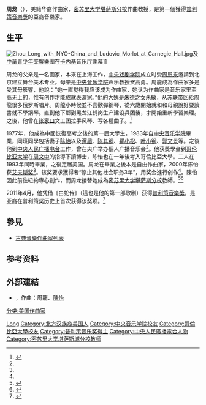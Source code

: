 {{Infobox classical
| 中文名   = 周龙
| 画像     = 
| 附注     =      
| 原文名   = 周龙
| 拉丁字母 =        
| 国别     = {{USA}}  
| 出生日期 = |birth_date ={{birth date and age|1953|7|8}}
| 出生地   = {{CHN}}[[北京|北京]]
| 逝世日期 =
| 逝世地   =
| 所属时期 = 20世纪，21世纪
| 所属乐派 =  
| 擅长作品类型 = 钢琴独奏曲，管弦乐，歌剧，声乐合唱
| 代表作   = 歌剧《白蛇传》
| 学生     = 
| 配偶     = [[陈怡_(作曲家)|陳怡]]
| 官方网站 = 
}}

'''周龙'''（{{bd|1953年|7月8日}}），美籍华裔作曲家，[[密苏里大学堪萨斯分校|密苏里大学堪萨斯分校]]作曲教授，是第一個獲得[[普利策音樂獎|普利策音樂獎]]的亞裔音樂家。

== 生平 ==
[[File:Zhou_Long_with_NYO-China_and_Ludovic_Morlot_at_Carnegie_Hall.jpg|thumb]]及[[中華青少年交響樂團|中華青少年交響樂團]]在[[卡内基音乐厅|卡内基音乐厅]]謝幕]]

周龙的父亲是一名画家，本來在上海工作，[[中央戏剧学院|中央戏剧学院]]成立时受[[周恩来|周恩来]]邀請到北京建立舞台美术专业。母亲是[[中央音乐学院|中央音乐学院]]声乐教授贺高勇。周龍成為作曲家多是受其母影響，他說：“她一直觉得我应该成为作曲家，她认为作曲家是音乐家里至高无上的，惟有创作才能成就表演家。”他的大姨是[[朱德|朱德]]之女朱敏，从苏联带回給周龍很多俄罗斯唱片。周龍小時候並不喜歡彈鋼琴，從六歲開始就和和母親說好要讀書就不學鋼琴。直到他下鄉到黑龙江鹤岗生产建设兵团後，才開始重新學習樂理。之後，他曾在[[张家口|张家口]]文工团拉手风琴、写各種曲子。<ref name=南方>{{cite web|url=https://www.sin80.com/pub/8e0c212b|title=专访作曲家周龙：国内大师可能连音都不准|accessdate=2019-10-30|date=2011-07-05|publisher=新芭網轉南方人物周刊|archive-date=2019-11-04|archive-url=https://web.archive.org/web/20191104152402/https://www.sin80.com/pub/8e0c212b|dead-url=no}}</ref>

1977年，他成為中國恢復高考之後的第一屆大學生，1983年自[[中央音乐学院|中央音乐学院]]畢業，同班同學包括妻子[[陈怡_(作曲家)|陈怡]]以及[[谭盾|谭盾]]、[[陈其钢|陈其钢]]、[[瞿小松|瞿小松]]、[[叶小钢|叶小钢]]、[[郭文景|郭文景]]等。之後他到[[中央人民广播电台|中央人民广播电台]]工作，曾在央广举办個人广播音乐会<ref name=南方/>。他获獎學金到[[哥伦比亚大学|哥伦比亚大学]]在[[周文中|周文中]]的指導下讀博士，陈怡也在一年後考入哥倫比亞大學。二人在1993年同時畢業，之後定居美国。周龙在畢業之後本是自由作曲家，2000年陈怡获[[艾夫斯奖|艾夫斯奖]]<ref name=南方/>。该奖要求獲得者“停止其他社会职务3年”，用奖金進行创作<ref name=南方/>。陳怡因此前往紐約專心創作，而周龙接替她成為[[密苏里大学堪萨斯分校|密苏里大学堪萨斯分校]]教師。<ref>{{cite web|url=http://www.takungpao.com/culture/237147/2019/0424/279715.html|title=周龙：妻子是首位乐评家|accessdate=2019-10-30|date=2019-04-24|publisher=大公網|archive-date=2019-11-04|archive-url=https://web.archive.org/web/20191104164418/http://www.takungpao.com/culture/237147/2019/0424/279715.html|dead-url=no}}</ref><ref name=UMKC>{{cite web|url=https://conservatory.umkc.edu/profiles/faculty-directory/zhou-long.html|title=Zhou Long|accessdate=2020-02-30|publisher=University of Missouri–Kansas City|archive-date=2021-05-31|archive-url=https://web.archive.org/web/20210531230121/https://conservatory.umkc.edu/profiles/faculty-directory/zhou-long.html|dead-url=no}}</ref>

2011年4月，他凭借《白蛇传》（這也是他的第一部歌剧）获得[[普利策音樂獎|普利策音樂獎]]，是亚裔在普利策奖历史上首次获得该奖项。<ref >{{cite web |url=https://www.sin80.com/work/opera-madam-white-snake |title=周龙 - 歌剧《白蛇传》 |accessdate=2019-10-30 |date= |publisher=新芭網 |archive-date=2019-11-04 |archive-url=https://web.archive.org/web/20191104152404/https://www.sin80.com/work/opera-madam-white-snake |dead-url=no }}</ref>

== 參見 ==
* [[古典音樂作曲家列表|古典音樂作曲家列表]]

== 参考资料 ==
{{reflist}}

== 外部連結 ==
* {{YouTube|p=OLAK5uy_lHvGz8o3Y0KiUxGE4NwJgbWpzfDUQhfjY|Zhou, Long: Su / Pianogongs / Taiping Drum / Wild Grass / Taigu Rhyme / Chen, Yi: Monologue / Chinese Ancient Dances}}，作曲：周龍、[[陈怡_(作曲家)|陳怡]]

{{Authority control}}
{{DEFAULTSORT:Zhou周}}
[[Category:周姓|Long]]
[[Category:北方汉族裔美国人|Category:北方汉族裔美国人]]
[[Category:中央音乐学院校友|Category:中央音乐学院校友]]
[[Category:哥倫比亞大學校友|Category:哥倫比亞大學校友]]
[[分类:美国作曲家|分类:美国作曲家]]
[[Category:普利策音乐奖得主|Category:普利策音乐奖得主]]
[[Category:中央人民廣播電台人物|Category:中央人民廣播電台人物]]
[[Category:密苏里大学堪萨斯城分校教师|Category:密苏里大学堪萨斯城分校教师]]
